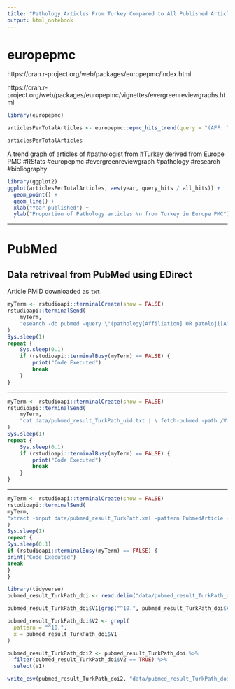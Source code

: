 ```yaml
---
title: "Pathology Articles From Turkey Compared to All Published Articles"
output: html_notebook
---
```


# europepmc

https://cran.r-project.org/web/packages/europepmc/index.html

https://cran.r-project.org/web/packages/europepmc/vignettes/evergreenreviewgraphs.html


```r
library(europepmc)
```


```r
articlesPerTotalArticles <- europepmc::epmc_hits_trend(query = "(AFF:'Turkey') AND ((AFF:'pathology') OR (AFF:'Pathology'))", period = 1980:2017)

articlesPerTotalArticles
```



A trend graph of articles of #pathologist from #Turkey derived from Europe PMC #RStats #europepmc #evergreenreviewgraph #pathology  #research #bibliography


```r
library(ggplot2)
ggplot(articlesPerTotalArticles, aes(year, query_hits / all_hits)) + 
  geom_point() + 
  geom_line() +
  xlab("Year published") + 
  ylab("Proportion of Pathology articles \n from Turkey in Europe PMC")
```


---

# PubMed 

## Data retriveal from PubMed using EDirect 

Article PMID downloaded as `txt`.

```r
myTerm <- rstudioapi::terminalCreate(show = FALSE)
rstudioapi::terminalSend(
    myTerm,
    "esearch -db pubmed -query \"(pathology[Affiliation] OR patoloji[Affiliation]) AND (Turkey[Affiliation] OR Türkiye[Affiliation])\" -datetype PDAT -mindate 1800 -maxdate 3000 | \ efetch -format uid > data/pubmed_result_TurkPath_uid.txt \n"
)
Sys.sleep(1)
repeat {
    Sys.sleep(0.1)
    if (rstudioapi::terminalBusy(myTerm) == FALSE) {
        print("Code Executed")
        break
    }
}
```


---


```r
myTerm <- rstudioapi::terminalCreate(show = FALSE)
rstudioapi::terminalSend(
    myTerm,
    "cat data/pubmed_result_TurkPath_uid.txt | \ fetch-pubmed -path /Volumes/Agu2018/PubMed > data/pubmed_result_TurkPath.xml \n"
)
Sys.sleep(1)
repeat {
    Sys.sleep(0.1)
    if (rstudioapi::terminalBusy(myTerm) == FALSE) {
        print("Code Executed")
        break
    }
}
```




---



```r
myTerm <- rstudioapi::terminalCreate(show = FALSE)
rstudioapi::terminalSend(
myTerm,
"xtract -input data/pubmed_result_TurkPath.xml -pattern PubmedArticle -block ArticleId -if ArticleId@IdType -equals doi -element ArticleId > data/pubmed_result_TurkPath_doi.txt \n"
)
Sys.sleep(1)
repeat {
Sys.sleep(0.1)
if (rstudioapi::terminalBusy(myTerm) == FALSE) {
print("Code Executed")
break
}
}
```


```r
library(tidyverse)
pubmed_result_TurkPath_doi <- read.delim("data/pubmed_result_TurkPath_doi.txt", header = FALSE)
```


```r
pubmed_result_TurkPath_doi$V1[grep("^10.", pubmed_result_TurkPath_doi$V1)]

pubmed_result_TurkPath_doi$V2 <- grepl(
  pattern = "^10.",
  x = pubmed_result_TurkPath_doi$V1
)

pubmed_result_TurkPath_doi2 <- pubmed_result_TurkPath_doi %>% 
  filter(pubmed_result_TurkPath_doi$V2 == TRUE) %>% 
  select(V1)

write_csv(pubmed_result_TurkPath_doi2, "data/pubmed_result_TurkPath_doi2.txt", col_names = FALSE)


```

